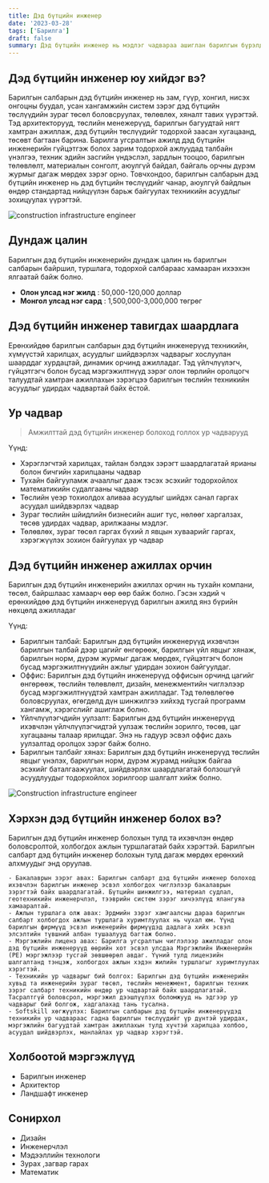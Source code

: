```yaml
---
title: Дэд бүтцийн инженер
date: '2023-03-28'
tags: ['Барилга']
draft: false
summary: Дэд бүтцийн инженер нь мэдлэг чадвараа ашиглан барилгын бүрэлдэхүүн хэсгүүдэд ирэх ачаалал даацыг зөв тохируулан аюулгүй байхаар загварчилна.
---
```


## Дэд бүтцийн инженер юу хийдэг вэ?

Барилгын салбарын дэд бүтцийн инженер нь зам, гүүр, хонгил, нисэх онгоцны буудал, усан хангамжийн систем зэрэг дэд бүтцийн төслүүдийн зураг төсөл боловсруулах, төлөвлөх, хяналт тавих үүрэгтэй. Тэд архитекторууд, төслийн менежерүүд, барилгын багуудтай нягт хамтран ажиллаж, дэд бүтцийн төслүүдийг тодорхой заасан хугацаанд, төсөвт багтаан барина. Барилга угсралтын ажилд дэд бүтцийн инженерийн гүйцэтгэж болох зарим тодорхой ажлуудад талбайн үнэлгээ, техник эдийн засгийн үндэслэл, зардлын тооцоо, барилгын төлөвлөлт, материалын сонголт, аюулгүй байдал, байгаль орчны дүрэм журмыг дагаж мөрдөх зэрэг орно. Товчхондоо, барилгын салбарын дэд бүтцийн инженер нь дэд бүтцийн төслүүдийг чанар, аюулгүй байдлын өндөр стандартад нийцүүлэн барьж байгуулах техникийн асуудлыг зохицуулах үүрэгтэй.

![construction infrastructure engineer](https://www.christenseninstitute.org/wp-content/uploads/2018/10/Infrastructure_October2_2018_800x400.jpg)

## Дундаж цалин

Барилгын дэд бүтцийн инженерийн дундаж цалин нь барилгын салбарын байршил, туршлага, тодорхой салбараас хамааран ихээхэн ялгаатай байж болно.

- **Олон улсад нэг жилд** : 50,000-120,000 доллар
- **Монгол улсад нэг сард** : 1,500,000-3,000,000 төгрөг

## Дэд бүтцийн инженер тавигдах шаардлага

Ерөнхийдөө барилгын салбарын дэд бүтцийн инженерүүд техникийн, хүмүүстэй харилцах, асуудлыг шийдвэрлэх чадварыг хослуулан шаарддаг хурдацтай, динамик орчинд ажилладаг. Тэд үйлчлүүлэгч, гүйцэтгэгч болон бусад мэргэжилтнүүд зэрэг олон төрлийн оролцогч талуудтай хамтран ажиллахын зэрэгцээ барилгын төслийн техникийн асуудлыг удирдах чадвартай байх ёстой.

## Ур чадвар

> Амжилттай дэд бүтцийн инженер болоход голлох ур чадварууд

Үүнд:

- Хэрэглэгчтэй харилцах, тайлан бэлдэх зэрэгт шаардлагатай ярианы болон бичгийн харилцааны чадвар
- Тухайн байгууламж ачааллыг дааж тэсэх эсэхийг тодорхойлох математикийн судалгааны чадвар
- Төслийн үеэр тохиолдох аливаа асуудлыг шийдэх санал гаргах асуудал шийдвэрлэх чадвар
- Зураг төслийн шйидлийн бизнесийн ашиг тус, нөлөөг харгалзах, төсөв удирдах чадвар, арилжааны мэдлэг.
- Төлөвлөх, зураг төсөл гаргах бүхий л явцын хуваарийг гаргах, хэрэгжүүлэх зохион байгуулах ур чадвар

## Дэд бүтцийн инженер ажиллах орчин

Барилгын дэд бүтцийн инженерийн ажиллах орчин нь тухайн компани, төсөл, байршлаас хамаарч өөр өөр байж болно. Гэсэн хэдий ч ерөнхийдөө дэд бүтцийн инженерүүд барилгын ажилд янз бүрийн нөхцөлд ажилладаг

Үүнд:

- Барилгын талбай: Барилгын дэд бүтцийн инженерүүд ихэвчлэн барилгын талбай дээр цагийг өнгөрөөж, барилгын үйл явцыг хянаж, барилгын норм, дүрэм журмыг дагаж мөрдөх, гүйцэтгэгч болон бусад мэргэжилтнүүдийн ажлыг удирдан зохион байгуулдаг.
- Оффис: Барилгын дэд бүтцийн инженерүүд оффисын орчинд цагийг өнгөрөөж, төслийн төлөвлөлт, дизайн, менежментийн чиглэлээр бусад мэргэжилтнүүдтэй хамтран ажилладаг. Тэд төлөвлөгөө боловсруулах, өгөгдөлд дүн шинжилгээ хийхэд тусгай программ хангамж, хэрэгслийг ашиглаж болно.
- Үйлчлүүлэгчдийн уулзалт: Барилгын дэд бүтцийн инженерүүд ихэвчлэн үйлчлүүлэгчидтэй уулзаж төслийн зорилго, төсөв, цаг хугацааны талаар ярилцдаг. Энэ нь гадуур эсвэл оффис дахь уулзалтад оролцох зэрэг байж болно.
- Барилгын талбайг хянах: Барилгын дэд бүтцийн инженерүүд төслийн явцыг үнэлэх, барилгын норм, дүрэм журамд нийцэж байгаа эсэхийг баталгаажуулах, шийдвэрлэх шаардлагатай болзошгүй асуудлуудыг тодорхойлох зорилгоор шалгалт хийж болно.

![Construction infrastructure engineer](https://www.rebelgroup.com/wp-content/uploads/scott-blake-x-ghf9LjrVg-unsplash-1755x915.jpg)

## Хэрхэн дэд бүтцийн инженер болох вэ?

Барилгын дэд бүтцийн инженер болохын тулд та ихэвчлэн өндөр боловсролтой, холбогдох ажлын туршлагатай байх хэрэгтэй. Барилгын салбарт дэд бүтцийн инженер болохын тулд дагаж мөрдөх ерөнхий алхмуудыг энд оруулав.

    - Бакалаврын зэрэг авах: Барилгын салбарт дэд бүтцийн инженер болоход ихэвчлэн барилгын инженер эсвэл холбогдох чиглэлээр бакалаврын зэрэгтэй байх шаардлагатай. Бүтцийн шинжилгээ, материал судлал, геотехникийн инженерчлэл, тээврийн систем зэрэг хичээлүүд ялангуяа хамааралтай.
    - Ажлын туршлага олж авах: Эрдмийн зэрэг хамгаалсны дараа барилгын салбарт холбогдох ажлын туршлага хуримтлуулах нь чухал юм. Үүнд барилгын фирмүүд эсвэл инженерийн фирмүүдэд дадлага хийх эсвэл элсэлтийн түвшний албан тушаалууд багтаж болно.
    - Мэргэжлийн лиценз авах: Барилга угсралтын чиглэлээр ажилладаг олон дэд бүтцийн инженерүүд өөрийн хот эсвэл улсдаа Мэргэжлийн Инженерийн (PE) мэргэжлээр тусгай зөвшөөрөл авдаг. Үүний тулд лицензийн шалгалтанд тэнцэж, холбогдох ажлын хэдэн жилийн туршлагыг хуримтлуулах хэрэгтэй.
    - Техникийн ур чадварыг бий болгох: Барилгын дэд бүтцийн инженерийн хувьд та инженерийн зураг төсөл, төслийн менежмент, барилгын техник зэрэг салбарт техникийн өндөр ур чадвартай байх шаардлагатай. Тасралтгүй боловсрол, мэргэжил дээшлүүлэх боломжууд нь эдгээр ур чадварыг бий болгож, хадгалахад тань тусална.
    - Softskill хөгжүүлэх: Барилгын салбарын дэд бүтцийн инженерүүдэд техникийн ур чадвараас гадна барилгын төслүүдийг үр дүнтэй удирдах, мэргэжлийн багуудтай хамтран ажиллахын тулд хүчтэй харилцаа холбоо, асуудал шийдвэрлэх, манлайлах ур чадвар хэрэгтэй.

## Холбоотой мэргэжлүүд

- Барилгын инженер
- Архитектор
- Ландшафт инженер

## Сонирхол

- Дизайн
- Инженерчлэл
- Мэдээллийн технологи
- Зурах ,загвар гарах
- Математик
